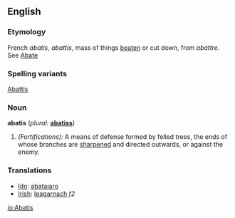 {{Wikisource1911Enc|Abatis}}
==English==

===Etymology===
French ''abatis'', ''abattis'', mass of things [[beaten]] or cut down, from ''abattre''. See [[Abate]]

===Spelling variants===
[[Abattis]]

===Noun===
'''abatis'''  (''plural:'' '''[[abatiss]]''')
#''(Fortifications):'' A means of defense formed by felled trees, the ends of whose branches are [[sharpened]] and directed outwards, or against the enemy.

===Translations===
*[[Ido]]: [[abatajaro]]
*[[Irish]]: [[leagarnach]] ''f2''

[[io:Abatis]]